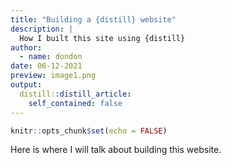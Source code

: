```yaml
---
title: "Building a {distill} website"
description: |
  How I built this site using {distill}
author:
  - name: dondon
date: 06-12-2021
preview: image1.png
output:
  distill::distill_article:
    self_contained: false
---
```



```r
knitr::opts_chunk$set(echo = FALSE)
```
Here is where I will talk about building this website. 

